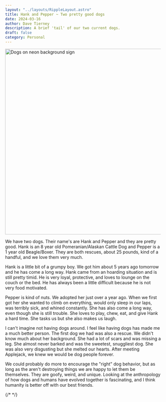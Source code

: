 ```yaml
---
layout: "../layouts/RippleLayout.astro"
title: Hank and Pepper ~ Two pretty good dogs
date: 2024-03-16
author: Dave Tierney
description: A brief 'tail' of our two current dogs.
draft: false
category: Personal
---
```



<Image
  src={dogs}
  alt="Dogs on neon background sign"
  height="600"
  width="1200"
/>

We have two dogs. Their name's are Hank and Pepper and they are pretty good. Hank is an 8 year old Pomeranian/Alaskan Cattle Dog and Pepper is a 1 year old Beagle/Boxer. They are both rescues, about 25 pounds, kind of a handful, and we love them very much.

Hank is a little bit of a grumpy boy. We got him about 5 years ago tomorrow and he has come a long way. Hank came from an hoarding situation and is still pretty timid. He is very loyal, protective, and loves to lounge on the couch or the bed. He has always been a little difficult because he is not very food motivated.

Pepper is kind of nuts. We adopted her just over a year ago. When we first got her she wanted to climb on everything, would only sleep in our laps, was terribly sick, and whined constantly. She has also come a long way, even though she is still trouble. She loves to play, chew, eat, and give Hank a hard time. She tasks us but she also makes us laugh.

I can't imagine not having dogs around. I feel like having dogs has made me a much better person. The first dog we had was also a rescue. We didn't know much about her background. She had a lot of scars and was missing a leg. She almost never barked and was the sweetest, snuggliest dog. She was also very disgusting but she melted our hearts. After meeting Applejack, we knew we would be dog people forever.

We could probably do more to encourage the "right" dog behavior, but as long as the aren't destroying things we are happy to let them be themselves. They are goofy, weird, and unique. Looking at the anthropology of how dogs and humans have evolved together is fascinating, and I think humanity is better off with our best friends.

{/* <a href="" target="_blank" rel="noopener" className="whitespace-nowrap underline decoration-neon transition hover:text-neon"></a> */}
